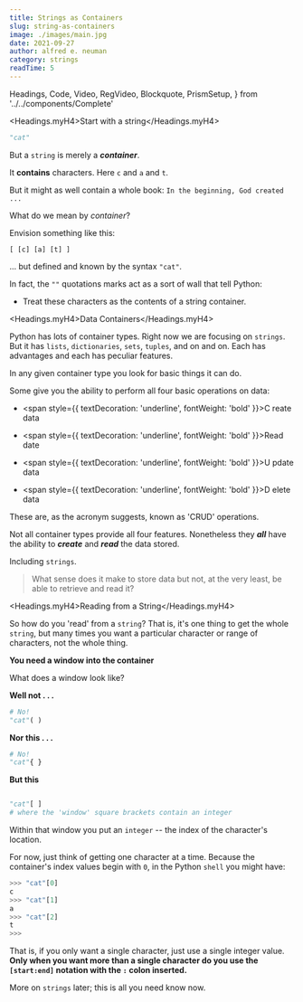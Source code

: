 ```yaml
---
title: Strings as Containers
slug: string-as-containers
image: ./images/main.jpg
date: 2021-09-27
author: alfred e. neuman
category: strings
readTime: 5
---
```


  Headings,
  Code,
  Video,
  RegVideo,
  Blockquote,
  PrismSetup,
} from '../../components/Complete'

<Headings.myH4>Start with a string</Headings.myH4>

```python
"cat"
```

But a `string` is merely a **_container_**.

It **contains** characters. Here `c` and `a` and `t`.

But it might as well contain a whole book: `In the beginning, God created ...`

What do we mean by _container_?

Envision something like this:

`[ [c] [a] [t] ]`

... but defined and known by the syntax `"cat"`.

In fact, the `""` quotations marks act as a sort of wall that tell Python:

- Treat these characters as the contents of a string container.

<Headings.myH4>Data Containers</Headings.myH4>

Python has lots of container types. Right now we are focusing on `strings`. But it has `lists`, `dictionaries`, `sets`, `tuples`, and on and on. Each has advantages and each has peculiar features.

In any given container type you look for basic things it can do.

Some give you the ability to perform all four basic operations on data:

<div style={{marginBottom: '2rem'}}>

- <span style={{ textDecoration: 'underline', fontWeight: 'bold' }}>C</span>
  reate data

- <span style={{ textDecoration: 'underline', fontWeight: 'bold' }}>R</span>ead
  date

- <span style={{ textDecoration: 'underline', fontWeight: 'bold' }}>U</span>
  pdate data

- <span style={{ textDecoration: 'underline', fontWeight: 'bold' }}>D</span>
  elete data

</div>

These are, as the acronym suggests, known as 'CRUD' operations.

Not all container types provide all four features. Nonetheless they **_all_** have the ability to **_create_** and **_read_** the data stored.

Including `strings`.

<Blockquote display="info">

What sense does it make to store data but not, at the very least, be able to
retrieve and read it?

</Blockquote>

<Headings.myH4>Reading from a String</Headings.myH4>

So how do you 'read' from a `string`? That is, it's one thing to get the whole `string`, but many times you want a particular character or range of characters, not the whole thing.

**You need a window into the container**

What does a window look like?

**Well not . . .**

```python
# No!
"cat"( )
```

**Nor this . . .**

```python
# No!
"cat"{ }
```

**But this**

```python

"cat"[ ]
# where the 'window' square brackets contain an integer

```

Within that window you put an `integer` -- the index of the character's location.

For now, just think of getting one character at a time. Because the container's index values begin with `0`, in the Python `shell` you might have:

```python
>>> "cat"[0]
c
>>> "cat"[1]
a
>>> "cat"[2]
t
>>>

```

That is, if you only want a single character, just use a single integer value. **Only when you want more than a single character do you use the `[start:end]` notation with the `:` colon inserted.**

More on `strings` later; this is all you need know now.
